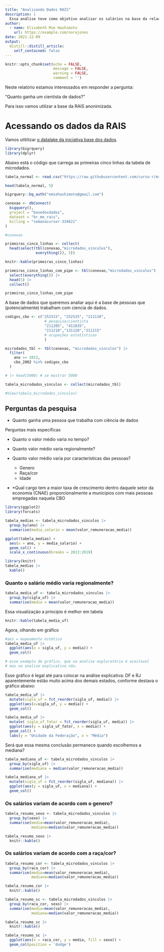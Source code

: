 ```yaml
---
title: "Analisando Dados RAIS"
description: |
  Essa análise teve como objetivo analisar os salários na base da relação anual de informações sociais (RAIS). Este projeto foi feito na Semana *Data Science* na Prática da Curso-R.
author:
  - name: Elizabeth Mie Hashimoto
    url: https://example.com/norajones
date: 2021-12-09
output:
  distill::distill_article:
    self_contained: false
---
```



```r
knitr::opts_chunk$set(echo = FALSE,
                      message = FALSE,
                      warning = FALSE,
                      comment = '')
```


Neste relatório estamos interessados em responder a pergunta:

"Quanto ganha um cientista de dados?"

Para isso vamos utilizar a base da RAIS anonimizada.

# Acessando os dados da RAIS

Vamos utitilizar [o datalake da iniciativa base dos dados](https://basedosdados.org/).



```r
library(bigrquery)
library(dplyr)
```

Abaixo está o código que carrega as primeiras cinco linhas da tabela de microdados.

```r
tabela_normal <- read.csv("https://raw.githubusercontent.com/curso-r/main-r4ds-1/master/dados/imdb.csv")

head(tabela_normal, 5)

bigrquery::bq_auth("emiehashimoto@gmail.com")

conexao <- dbConnect( 
  bigquery(), 
  project = "basedosdados", 
  dataset = "br_me_rais", 
  billing = "semanacursor-334621"
)

#conexao

primeiras_cinco_linhas <- collect(
  head(select(tbl(conexao,"microdados_vinculos"), 
              everything()), 5))

knitr::kable(primeiras_cinco_linhas)
```

```r
primeiras_cinco_linhas_com_pipe <- tbl(conexao,"microdados_vinculos") |> 
  select(everything()) |> 
  head(5) |> 
  collect()

primeiras_cinco_linhas_com_pipe
```

A base de dados que queremos analiar aqui é a base de pessoas que (potencialmente) trabalham com ciencia de dados.

```r
codigos_cbo <- c("252515", "252525", "211110", 
                  # pesquisa/cientista 
                  "211205", "411035",
                  "211210","131120","211215" 
                  # ocupações estatísticas
                  )

microdados_tbl <- tbl(conexao, "microdados_vinculos") |> 
  filter(
    ano >= 2013,
    cbo_2002 %in% codigos_cbo
  ) 

# |> head(5000) # se mostrar 5000

tabela_microdados_vinculos <- collect(microdados_tbl)

#View(tabela_microdados_vinculos)
```

## Perguntas da pesquisa

- Quanto ganha uma pessoa que trabalha com ciência de dados

Perguntas mais específicas

- Quanto o valor médio varia no tempo?

- Quanto valor médio varia regionalmente?

- Quanto valor médio varia por características das pessoas?
    - Genero
    - Raça/cor
    - Idade

- *Qual cargo tem a maior taxa de crescimento dentro daquele setor da economia (CNAE) proporcionalmente a municipios com mais pessoas empregadas naquela CBO

```r

library(ggplot2)
library(forcats)

tabela_medias <- tabela_microdados_vinculos |> 
  group_by(ano) |> 
  summarise(media_salario = mean(valor_remuneracao_media)) 

ggplot(tabela_medias) +
  aes(x = ano, y = media_salario) +
  geom_col() +
  scale_x_continuous(breaks = 2013:2019)
```


```r
library(knitr)
tabela_medias |> 
  kable()
```

### Quanto o salário médio varia regionalmente?

```r
tabela_media_uf <- tabela_microdados_vinculos |> 
  group_by(sigla_uf) |> 
  summarise(media = mean(valor_remuneracao_media))
```

Essa visualização a principio é melhor  em tabela

```r
knitr::kable(tabela_media_uf)
```

Agora, olhando em gráfico

```r
#aes = mapeamento estético
tabela_media_uf |> 
  ggplot(aes(x = sigla_uf, y = media)) +
  geom_col()

# esse exemplo de gráfico, que na analise exploratória é aceitavel
# mas na analise explicativa não.
```


Esse gráfico é legal até para colocar na análise explicativa: DF e RJ aparentemente estão muito acima dos demais estados, conforme destava o gráfico abaixo:

```r
tabela_media_uf |> 
  mutate(sigla_uf = fct_reorder(sigla_uf, media)) |> 
  ggplot(aes(x=sigla_uf, y = media)) +
  geom_col()
```

```r
tabela_media_uf |> 
  mutate( sigla_uf_fator = fct_reorder(sigla_uf, media)) |>
  ggplot(aes(y = sigla_uf_fator, x = media)) + 
  geom_col() + 
  labs(y = "Unidade da Federação", x = "Média")
```

Será que essa mesma conclusão permanece quando escolhemos a mediana?

```r
tabela_mediana_uf <- tabela_microdados_vinculos |> 
  group_by(sigla_uf) |> 
  summarise(mediana = median(valor_remuneracao_media))
```

```r
tabela_mediana_uf |> 
  mutate(sigla_uf = fct_reorder(sigla_uf, mediana)) |> 
  ggplot(aes(y = sigla_uf, x = mediana)) +
  geom_col()
```


### Os salários variam de acordo com o genero?

```r
tabela_resumo_sexo <- tabela_microdados_vinculos |> 
  group_by(sexo) |> 
  summarise(media=mean(valor_remuneracao_media),
            mediana=median(valor_remuneracao_media))
```

```r
tabela_resumo_sexo |> 
  knitr::kable()
```

### Os salários variam de acordo com a raça/cor?

```r
tabela_resumo_cor <- tabela_microdados_vinculos |> 
  group_by(raca_cor) |> 
  summarise(media=mean(valor_remuneracao_media),
            mediana=median(valor_remuneracao_media))
```

```r
tabela_resumo_cor |> 
  knitr::kable()
```

```r
tabela_resumo_sc <- tabela_microdados_vinculos |> 
  group_by(raca_cor, sexo) |> 
  summarise(media=mean(valor_remuneracao_media),
            mediana=median(valor_remuneracao_media))
```

```r
tabela_resumo_sc |> 
  knitr::kable()
```

```r
tabela_resumo_sc |> 
  ggplot(aes(x = raca_cor, y = media, fill = sexo)) +
  geom_col(position = 'dodge')
```


